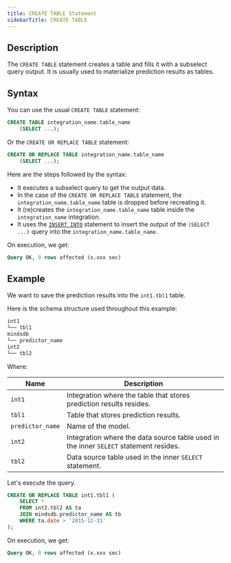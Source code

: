 ```yaml
---
title: CREATE TABLE Statement
sidebarTitle: CREATE TABLE
---
```


## Description

The `CREATE TABLE` statement creates a table and fills it with a subselect query output. It is usually used to materialize prediction results as tables.

## Syntax

You can use the usual `CREATE TABLE` statement:

```sql
CREATE TABLE integration_name.table_name
    (SELECT ...);
```

Or the `CREATE OR REPLACE TABLE` statement:

```sql
CREATE OR REPLACE TABLE integration_name.table_name
    (SELECT ...);
```

Here are the steps followed by the syntax:

- It executes a subselect query to get the output data.
- In the case of the `CREATE OR REPLACE TABLE` statement, the
  `integration_name.table_name` table is dropped before recreating it.
- It (re)creates the `integration_name.table_name` table inside the
  `integration_name` integration.
- It uses the [`INSERT INTO`](/sql/api/insert/) statement to insert the
  output of the `(SELECT ...)` query into the
  `integration_name.table_name`.

On execution, we get:

```sql
Query OK, 0 rows affected (x.xxx sec)
```

## Example

We want to save the prediction results into the `int1.tbl1` table.

Here is the schema structure used throughout this example:

```bash
int1
└── tbl1
mindsdb
└── predictor_name
int2
└── tbl2
```

Where:

| Name             | Description                                                                           |
| ---------------- | ------------------------------------------------------------------------------------- |
| `int1`           | Integration where the table that stores prediction results resides.                   |
| `tbl1`           | Table that stores prediction results.                                                 |
| `predictor_name` | Name of the model.                                                                    |
| `int2`           | Integration where the data source table used in the inner `SELECT` statement resides. |
| `tbl2`           | Data source table used in the inner `SELECT` statement.                               |

Let's execute the query.

```sql
CREATE OR REPLACE TABLE int1.tbl1 (
    SELECT *
    FROM int2.tbl2 AS ta
    JOIN mindsdb.predictor_name AS tb
    WHERE ta.date > '2015-12-31'
);
```

On execution, we get:

```sql
Query OK, 0 rows affected (x.xxx sec)
```
